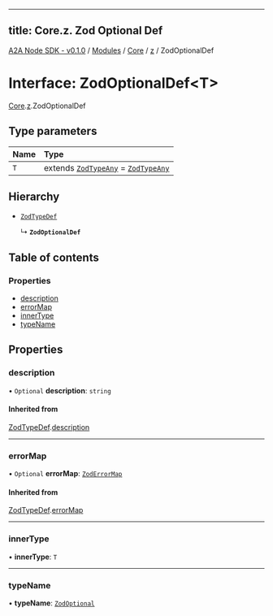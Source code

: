 
---
title: Core.z. Zod Optional Def
---

[A2A Node SDK - v0.1.0](/api-reference/README) / [Modules](/api-reference/modules) / [Core](/api-reference/modules/Core) / [z](/api-reference/modules/Core.z) / ZodOptionalDef

# Interface: ZodOptionalDef\<T\>

[Core](/api-reference/modules/Core).[z](/api-reference/modules/Core.z).ZodOptionalDef

## Type parameters

| Name | Type |
| :------ | :------ |
| `T` | extends [`ZodTypeAny`](../modules/Core.z.md#zodtypeany) = [`ZodTypeAny`](../modules/Core.z.md#zodtypeany) |

## Hierarchy

- [`ZodTypeDef`](Core.z.ZodTypeDef)

  ↳ **`ZodOptionalDef`**

## Table of contents

### Properties

- [description](Core.z.ZodOptionalDef.md#description)
- [errorMap](Core.z.ZodOptionalDef.md#errormap)
- [innerType](Core.z.ZodOptionalDef.md#innertype)
- [typeName](Core.z.ZodOptionalDef.md#typename)

## Properties

### description

• `Optional` **description**: `string`

#### Inherited from

[ZodTypeDef](Core.z.ZodTypeDef).[description](Core.z.ZodTypeDef.md#description)

___

### errorMap

• `Optional` **errorMap**: [`ZodErrorMap`](../modules/Core.z.md#zoderrormap)

#### Inherited from

[ZodTypeDef](Core.z.ZodTypeDef).[errorMap](Core.z.ZodTypeDef.md#errormap)

___

### innerType

• **innerType**: `T`

___

### typeName

• **typeName**: [`ZodOptional`](../enums/Core.z.ZodFirstPartyTypeKind.md#zodoptional)
